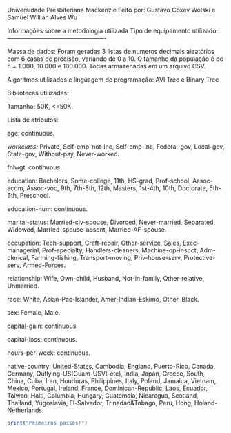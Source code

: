 Universidade Presbiteriana Mackenzie
Feito por: Gustavo Coxev Wolski e Samuel Willian Alves Wu

Informações sobre a metodologia utilizada
Tipo de equipamento utilizado: -------------------------------------------------

Massa de dados: Foram geradas 3 listas de numeros decimais aleatórios com 6 casas de precisão, variando de 0 a 10. O tamanho da população é de n = 1.000, 10.000 e 100.000. Todas armazenadas em um arquivo CSV.

Algoritmos utilizados e linguagem de programação: AVl Tree e Binary Tree

Bibliotecas utilizadas:

Tamanho:
50K, <=50K.

Lista de atributos:

age: continuous.

*workclass: * Private, Self-emp-not-inc, Self-emp-inc, Federal-gov, Local-gov, State-gov, Without-pay, Never-worked.

fnlwgt: continuous.

education: Bachelors, Some-college, 11th, HS-grad, Prof-school, Assoc-acdm, Assoc-voc, 9th, 7th-8th, 12th, Masters, 1st-4th, 10th, Doctorate, 5th-6th, Preschool.

education-num: continuous.

marital-status: Married-civ-spouse, Divorced, Never-married, Separated, Widowed, Married-spouse-absent, Married-AF-spouse.

occupation: Tech-support, Craft-repair, Other-service, Sales, Exec-managerial, Prof-specialty, Handlers-cleaners, Machine-op-inspct, Adm-clerical, Farming-fishing, Transport-moving, Priv-house-serv, Protective-serv, Armed-Forces.

relationship: Wife, Own-child, Husband, Not-in-family, Other-relative, Unmarried.

race: White, Asian-Pac-Islander, Amer-Indian-Eskimo, Other, Black.

sex: Female, Male.

capital-gain: continuous.

capital-loss: continuous.

hours-per-week: continuous.

native-country: United-States, Cambodia, England, Puerto-Rico, Canada, Germany, Outlying-US(Guam-USVI-etc), India, Japan, Greece, South, China, Cuba, Iran, Honduras, Philippines, Italy, Poland, Jamaica, Vietnam, Mexico, Portugal, Ireland, France, Dominican-Republic, Laos, Ecuador, Taiwan, Haiti, Columbia, Hungary, Guatemala, Nicaragua, Scotland, Thailand, Yugoslavia, El-Salvador, Trinadad&Tobago, Peru, Hong, Holand-Netherlands.

```r

print("Primeiros passos!")


```

